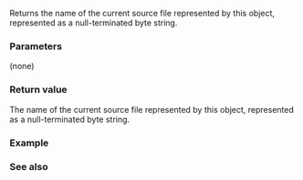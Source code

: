 {{cpp/experimental/source_location/title|file_name}}
{{cpp/experimental/lib extensions 2/source_location/navbar}}
{{ddcl | since=libfund_ts_2 | 1=
constexpr const char* file_name() const noexcept;
}}

Returns the name of the current source file represented by this object, represented as a null-terminated byte string.

===Parameters===
(none)

===Return value===
The name of the current source file represented by this object, represented as a null-terminated byte string.

===Example===
{{example |
 | code=
#include &lt;experimental/source_location&gt;
#include &lt;iostream&gt;
 
inline void print_this_file_name(
    const std::experimental::source_location&amp; location
        = std::experimental::source_location::current())
{
    // Name of file that contains the call-site of this function.
    std::cout &lt;&lt; "File: " &lt;&lt; location.file_name() &lt;&lt; '\n';
}
 
int main()
{
    print_this_file_name();
}
 | p=true
 | output=
File: main.cpp
}}

===See also===
{{dsc begin}}
{{dsc inc | cpp/experimental/source_location/dsc line}}
{{dsc inc | cpp/experimental/source_location/dsc column}}
{{dsc inc | cpp/experimental/source_location/dsc function_name}}
{{dsc see cpp | cpp/preprocessor/line | Filename and line information}}
{{dsc end}}

{{langlinks|zh}}
